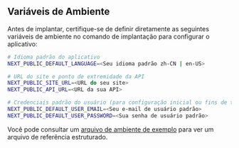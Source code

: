 ## Variáveis de Ambiente

Antes de implantar, certifique-se de definir diretamente as seguintes variáveis de ambiente no comando de implantação para configurar o aplicativo:

```bash
# Idioma padrão do aplicativo
NEXT_PUBLIC_DEFAULT_LANGUAGE=<Seu idioma padrão zh-CN | en-US>

# URL do site e ponto de extremidade da API
NEXT_PUBLIC_SITE_URL=<URL do seu site>
NEXT_PUBLIC_API_URL=<URL da sua API>

# Credenciais padrão do usuário (para configuração inicial ou fins de teste)
NEXT_PUBLIC_DEFAULT_USER_EMAIL=<Seu e-mail de usuário padrão>
NEXT_PUBLIC_DEFAULT_USER_PASSWORD=<Sua senha de usuário padrão>
```

Você pode consultar um [arquivo de ambiente de exemplo](https://github.com/perfect-panel/ppanel-web/blob/main/apps/user/.env.template) para ver um arquivo de referência estruturado.


<Giscus />
